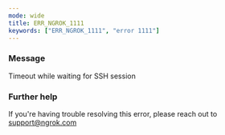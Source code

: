 ```yaml
---
mode: wide
title: ERR_NGROK_1111
keywords: ["ERR_NGROK_1111", "error 1111"]
---
```



### Message

Timeout while waiting for SSH session

<ErrorDetails />

### Further help

If you're having trouble resolving this error, please reach out to [support@ngrok.com](mailto:support@ngrok.com?subject=Help%20with%20ERR_NGROK_1111)
